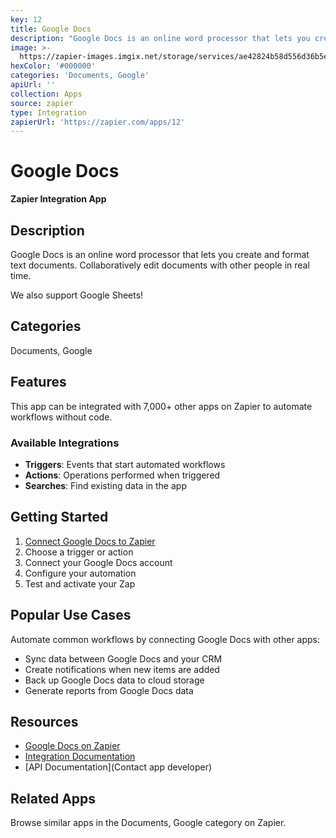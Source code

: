 ```yaml
---
key: 12
title: Google Docs
description: "Google Docs is an online word processor that lets you create and format text documents. Collaboratively edit documents with other people in real time.\r\n\r\nWe also support Google Sheets!"
image: >-
  https://zapier-images.imgix.net/storage/services/ae42824b58d556d36b5e5b217377fc5e.png?auto=format%2Ccompress&ixlib=python-3.0.0&q=50
hexColor: '#000000'
categories: 'Documents, Google'
apiUrl: ''
collection: Apps
source: zapier
type: Integration
zapierUrl: 'https://zapier.com/apps/12'
---
```

# Google Docs

**Zapier Integration App**

## Description

Google Docs is an online word processor that lets you create and format text documents. Collaboratively edit documents with other people in real time.

We also support Google Sheets!

## Categories

Documents, Google

## Features

This app can be integrated with 7,000+ other apps on Zapier to automate workflows without code.

### Available Integrations

- **Triggers**: Events that start automated workflows
- **Actions**: Operations performed when triggered
- **Searches**: Find existing data in the app

## Getting Started

1. [Connect Google Docs to Zapier](https://zapier.com/apps/12)
2. Choose a trigger or action
3. Connect your Google Docs account
4. Configure your automation
5. Test and activate your Zap

## Popular Use Cases

Automate common workflows by connecting Google Docs with other apps:

- Sync data between Google Docs and your CRM
- Create notifications when new items are added
- Back up Google Docs data to cloud storage
- Generate reports from Google Docs data

## Resources

- [Google Docs on Zapier](https://zapier.com/apps/12)
- [Integration Documentation](https://zapier.com/apps/12/integrations)
- [API Documentation](Contact app developer)

## Related Apps

Browse similar apps in the Documents, Google category on Zapier.
